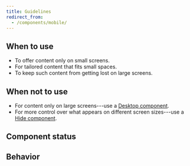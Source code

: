 ```yaml
---
title: Guidelines
redirect_from:
  - /components/mobile/
---
```



## When to use

- To offer content only on small screens.
- For tailored content that fits small spaces.
- To keep such content from getting lost on large screens.

## When not to use

- For content only on large screens---use a [Desktop component](/components/responsive/desktop/).
- For more control over what appears on different screen sizes---use a
  [Hide component](/components/responsive/hide/).

## Component status

<ComponentStatus component="Mobile" />

## Behavior

<ResponsiveSimilarContentSnippet />

<ResponsiveDontHideEssentialSnippet />
